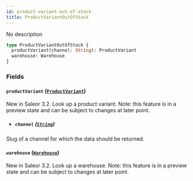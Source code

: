 ```yaml
---
id: product-variant-out-of-stock
title: ProductVariantOutOfStock
---
```


No description

```graphql
type ProductVariantOutOfStock {
  productVariant(channel: String): ProductVariant
  warehouse: Warehouse
}
```

### Fields

#### `productVariant` ([`ProductVariant`](../../../developer/api-reference/objects/product-variant))

New in Saleor 3.2. Look up a product variant. Note: this feature is in a preview state and can be subject to changes at later point.

- ##### `channel` ([`String`](../../../developer/api-reference/scalars/string))

Slug of a channel for which the data should be returned.

#### `warehouse` ([`Warehouse`](../../../developer/api-reference/objects/warehouse))

New in Saleor 3.2. Look up a warehouse. Note: this feature is in a preview state and can be subject to changes at later point.

